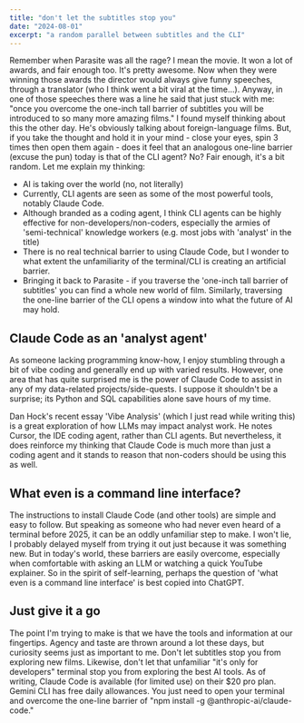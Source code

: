 ```yaml
---
title: "don't let the subtitles stop you"
date: "2024-08-01"
excerpt: "a random parallel between subtitles and the CLI"
---
```


Remember when Parasite was all the rage? I mean the movie. It won a lot of awards, and fair enough too. It's pretty awesome. Now when they were winning those awards the director would always give funny speeches, through a translator (who I think went a bit viral at the time…). Anyway, in one of those speeches there was a line he said that just stuck with me: "once you overcome the one-inch tall barrier of subtitles you will be introduced to so many more amazing films." I found myself thinking about this the other day. He's obviously talking about foreign-language films. But, if you take the thought and hold it in your mind - close your eyes, spin 3 times then open them again - does it feel that an analogous one-line barrier (excuse the pun) today is that of the CLI agent? No? Fair enough, it's a bit random. Let me explain my thinking:

- AI is taking over the world (no, not literally)
- Currently, CLI agents are seen as some of the most powerful tools, notably Claude Code.
- Although branded as a coding agent, I think CLI agents can be highly effective for non-developers/non-coders, especially the armies of 'semi-technical' knowledge workers (e.g. most jobs with 'analyst' in the title)
- There is no real technical barrier to using Claude Code, but I wonder to what extent the unfamiliarity of the terminal/CLI is creating an artificial barrier. 
- Bringing it back to Parasite - if you traverse the 'one-inch tall barrier of subtitles' you can find a whole new world of film. Similarly, traversing the one-line barrier of the CLI opens a window into what the future of AI may hold. 

## Claude Code as an 'analyst agent'

As someone lacking programming know-how, I enjoy stumbling through a bit of vibe coding and generally end up with varied results. However, one area that has quite surprised me is the power of Claude Code to assist in any of my data-related projects/side-quests. I suppose it shouldn't be a surprise; its Python and SQL capabilities alone save hours of my time. 

Dan Hock's recent essay 'Vibe Analysis' (which I just read while writing this) is a great exploration of how LLMs may impact analyst work. He notes Cursor, the IDE coding agent, rather than CLI agents. But nevertheless, it does reinforce my thinking that Claude Code is much more than just a coding agent and it stands to reason that non-coders should be using this as well. 

## What even is a command line interface?

The instructions to install Claude Code (and other tools) are simple and easy to follow. But speaking as someone who had never even heard of a terminal before 2025, it can be an oddly unfamiliar step to make. I won't lie, I probably delayed myself from trying it out just because it was something new. But in today's world, these barriers are easily overcome, especially when comfortable with asking an LLM or watching a quick YouTube explainer. So in the spirit of self-learning, perhaps the question of 'what even is a command line interface' is best copied into ChatGPT. 

## Just give it a go

The point I'm trying to make is that we have the tools and information at our fingertips. Agency and taste are thrown around a lot these days, but curiosity seems just as important to me. Don't let subtitles stop you from exploring new films. Likewise, don't let that unfamiliar "it's only for developers" terminal stop you from exploring the best AI tools. As of writing, Claude Code is available (for limited use) on their $20 pro plan. Gemini CLI has free daily allowances. You just need to open your terminal and overcome the one-line barrier of "npm install -g @anthropic-ai/claude-code."
